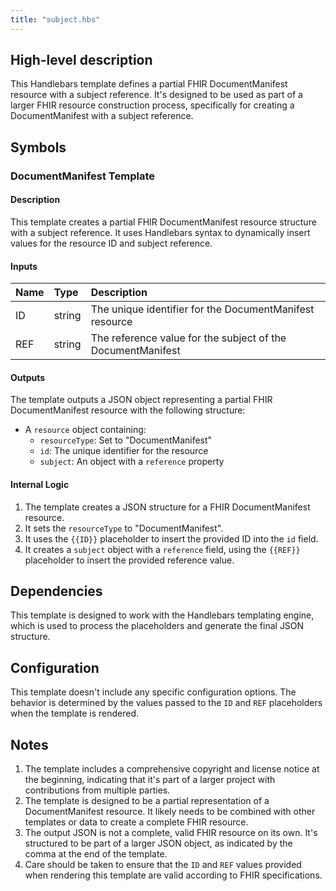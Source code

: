 ```yaml
---
title: "subject.hbs"
---
```


## High-level description
This Handlebars template defines a partial FHIR DocumentManifest resource with a subject reference. It's designed to be used as part of a larger FHIR resource construction process, specifically for creating a DocumentManifest with a subject reference.

## Symbols

### DocumentManifest Template
#### Description
This template creates a partial FHIR DocumentManifest resource structure with a subject reference. It uses Handlebars syntax to dynamically insert values for the resource ID and subject reference.

#### Inputs
| Name | Type | Description |
|:-----|:-----|:------------|
| ID | string | The unique identifier for the DocumentManifest resource |
| REF | string | The reference value for the subject of the DocumentManifest |

#### Outputs
The template outputs a JSON object representing a partial FHIR DocumentManifest resource with the following structure:
- A `resource` object containing:
  - `resourceType`: Set to "DocumentManifest"
  - `id`: The unique identifier for the resource
  - `subject`: An object with a `reference` property

#### Internal Logic
1. The template creates a JSON structure for a FHIR DocumentManifest resource.
2. It sets the `resourceType` to "DocumentManifest".
3. It uses the `{{ID}}` placeholder to insert the provided ID into the `id` field.
4. It creates a `subject` object with a `reference` field, using the `{{REF}}` placeholder to insert the provided reference value.

## Dependencies
This template is designed to work with the Handlebars templating engine, which is used to process the placeholders and generate the final JSON structure.

## Configuration
This template doesn't include any specific configuration options. The behavior is determined by the values passed to the `ID` and `REF` placeholders when the template is rendered.

## Notes
1. The template includes a comprehensive copyright and license notice at the beginning, indicating that it's part of a larger project with contributions from multiple parties.
2. The template is designed to be a partial representation of a DocumentManifest resource. It likely needs to be combined with other templates or data to create a complete FHIR resource.
3. The output JSON is not a complete, valid FHIR resource on its own. It's structured to be part of a larger JSON object, as indicated by the comma at the end of the template.
4. Care should be taken to ensure that the `ID` and `REF` values provided when rendering this template are valid according to FHIR specifications.